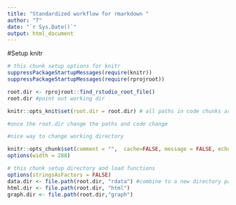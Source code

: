 ```yaml
---
title: "Standardized workflow for rmarkdown "
author: "T"
date: "`r Sys.Date()`"
output: html_document
---
```



#Setup knitr
```r
# this chunk setup options for knitr 
suppressPackageStartupMessages(require(knitr))
suppressPackageStartupMessages(require(rprojroot))

root.dir <- rprojroot::find_rstudio_root_file()
root.dir #point out working dir

knitr::opts_knit$set(root.dir = root.dir) # all paths in code chunks are relative to this root.dir

#once the root.dir change the paths and code change

#nice way to change working directory

knitr::opts_chunk$set(comment = "",  cache=FALSE, message = FALSE, echo = TRUE, tidy = FALSE, collapse=TRUE)
options(width = 288)
```


```r
# this chunk setup directory and load functions
options(stringsAsFactors = FALSE)
data.dir <- file.path(root.dir, "rdata") #combine to a new directory path
html.dir <- file.path(root.dir, "html")
graph.dir <- file.path(root.dir,"graph")
```



